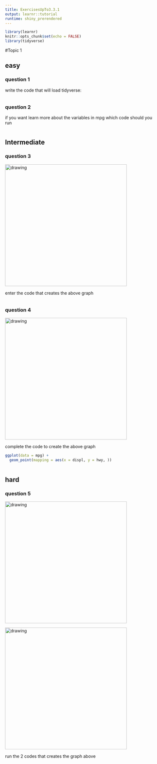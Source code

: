 ---
title: ExercisesUpTo3.3.1
output: learnr::tutorial
runtime: shiny_prerendered
---

```{r setup, include=FALSE}
library(learnr)
knitr::opts_chunk$set(echo = FALSE)
library(tidyverse)
```

#Topic 1

## easy

### question 1


write the code that will load tidyverse:

```{r two-plus-two, exercise=TRUE}

```

### question 2

if you want learn more about the variables in mpg which code should you run

```{r two-plus-three, exercise=TRUE}

```

## Intermediate

### question 3
<!-- ![picture](images/Rplot22.png) -->
<img src="images/Rplot22.png" alt="drawing" style="width:400px;"/>

enter the code that creates the above graph

```{r two-plus-four, exercise=TRUE}

```

### question 4

<!-- ![picture](images/Rplot23.png) -->
<img src="images/Rplot23.png" alt="drawing" style="width:400px;"/>

complete the code to create the above graph

```{r two-plus-five, exercise=TRUE}

ggplot(data = mpg) + 
  geom_point(mapping = aes(x = displ, y = hwy, ))
             
```

## hard

### question 5

<!-- ![picture](images/Rplot24.png) -->
<img src="images/Rplot24.png" alt="drawing" style="width:400px;"/>

<!-- ![picture](images/Rplot25.png) -->
<img src="images/Rplot25.png" alt="drawing" style="width:400px;"/>

run the 2 codes that creates the graph above

```{r two-plus-six, exercise=TRUE}

```



